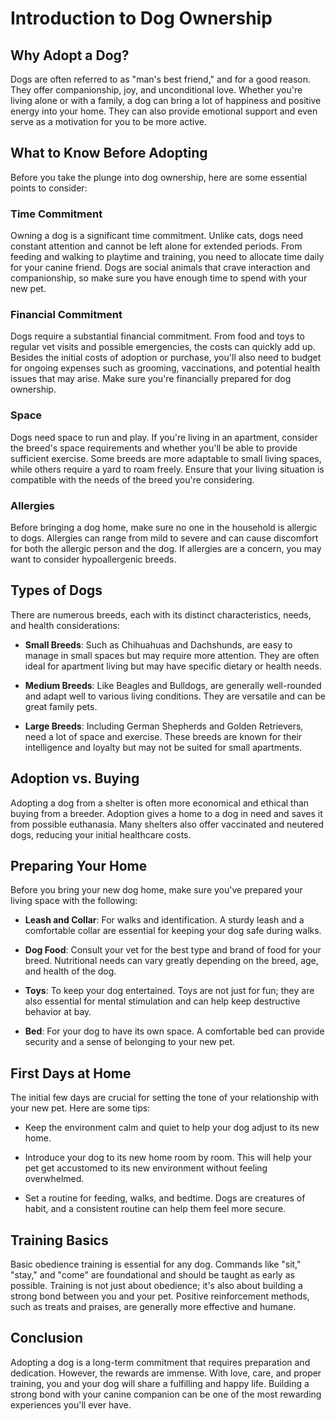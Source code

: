 
# Introduction to Dog Ownership

## Why Adopt a Dog?

Dogs are often referred to as "man's best friend," and for a good reason. They offer companionship, joy, and unconditional love. Whether you're living alone or with a family, a dog can bring a lot of happiness and positive energy into your home. They can also provide emotional support and even serve as a motivation for you to be more active.

## What to Know Before Adopting

Before you take the plunge into dog ownership, here are some essential points to consider:

### Time Commitment
Owning a dog is a significant time commitment. Unlike cats, dogs need constant attention and cannot be left alone for extended periods. From feeding and walking to playtime and training, you need to allocate time daily for your canine friend. Dogs are social animals that crave interaction and companionship, so make sure you have enough time to spend with your new pet.

### Financial Commitment
Dogs require a substantial financial commitment. From food and toys to regular vet visits and possible emergencies, the costs can quickly add up. Besides the initial costs of adoption or purchase, you'll also need to budget for ongoing expenses such as grooming, vaccinations, and potential health issues that may arise. Make sure you're financially prepared for dog ownership.

### Space
Dogs need space to run and play. If you're living in an apartment, consider the breed's space requirements and whether you'll be able to provide sufficient exercise. Some breeds are more adaptable to small living spaces, while others require a yard to roam freely. Ensure that your living situation is compatible with the needs of the breed you're considering.

### Allergies
Before bringing a dog home, make sure no one in the household is allergic to dogs. Allergies can range from mild to severe and can cause discomfort for both the allergic person and the dog. If allergies are a concern, you may want to consider hypoallergenic breeds.

## Types of Dogs

There are numerous breeds, each with its distinct characteristics, needs, and health considerations:

- **Small Breeds**: Such as Chihuahuas and Dachshunds, are easy to manage in small spaces but may require more attention. They are often ideal for apartment living but may have specific dietary or health needs.
  
- **Medium Breeds**: Like Beagles and Bulldogs, are generally well-rounded and adapt well to various living conditions. They are versatile and can be great family pets.

- **Large Breeds**: Including German Shepherds and Golden Retrievers, need a lot of space and exercise. These breeds are known for their intelligence and loyalty but may not be suited for small apartments.

## Adoption vs. Buying

Adopting a dog from a shelter is often more economical and ethical than buying from a breeder. Adoption gives a home to a dog in need and saves it from possible euthanasia. Many shelters also offer vaccinated and neutered dogs, reducing your initial healthcare costs.

## Preparing Your Home

Before you bring your new dog home, make sure you've prepared your living space with the following:

- **Leash and Collar**: For walks and identification. A sturdy leash and a comfortable collar are essential for keeping your dog safe during walks.
  
- **Dog Food**: Consult your vet for the best type and brand of food for your breed. Nutritional needs can vary greatly depending on the breed, age, and health of the dog.

- **Toys**: To keep your dog entertained. Toys are not just for fun; they are also essential for mental stimulation and can help keep destructive behavior at bay.

- **Bed**: For your dog to have its own space. A comfortable bed can provide security and a sense of belonging to your new pet.

## First Days at Home

The initial few days are crucial for setting the tone of your relationship with your new pet. Here are some tips:

- Keep the environment calm and quiet to help your dog adjust to its new home.
  
- Introduce your dog to its new home room by room. This will help your pet get accustomed to its new environment without feeling overwhelmed.

- Set a routine for feeding, walks, and bedtime. Dogs are creatures of habit, and a consistent routine can help them feel more secure.

## Training Basics

Basic obedience training is essential for any dog. Commands like "sit," "stay," and "come" are foundational and should be taught as early as possible. Training is not just about obedience; it's also about building a strong bond between you and your pet. Positive reinforcement methods, such as treats and praises, are generally more effective and humane.

## Conclusion

Adopting a dog is a long-term commitment that requires preparation and dedication. However, the rewards are immense. With love, care, and proper training, you and your dog will share a fulfilling and happy life. Building a strong bond with your canine companion can be one of the most rewarding experiences you'll ever have.
